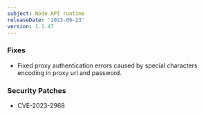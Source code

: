 ```yaml
---
subject: Node API runtime
releaseDate: '2023-06-23'
version: 1.1.47
---
```


### Fixes
* Fixed proxy authentication errors caused by special characters encoding in proxy url and password.

### Security Patches
* CVE-2023-2968
